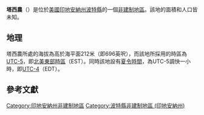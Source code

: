 {{noteTA
|G1=USState
|G2=地名
|G3=Unit
}}
{{Infobox settlement
|official_name            = 塔西農
|native_name = Tassinong
|settlement_type          = [[非建制地區|非建制地區]]
|image_skyline            = Porter County Indiana and Tassinong.PNG
|imagesize                = 250px
|pushpin_map              = USA Indiana
|pushpin_label            = 塔西農
|pushpin_label_position   = top
|pushpin_map_caption      = 塔西農在印地安納州的位置
|subdivision_type         = [[世界政區索引|國家]]
|subdivision_type1        = [[美国州份|州份]]
|subdivision_type2        = [[印地安納州行政区划|縣]]
|subdivision_name         = [[美国|美国]]
|subdivision_name1        = [[印地安納州|印地安納州]]
|subdivision_name2        = [[波特縣_(印地安納州)|波特縣]]
|elevation_ft             = 696
|elevation_m              = 212
|area_total_km2           = 0.026
|area_total_sq_mi         = 
|area_land_km2            = 0.026
|area_land_sq_mi          = 
|area_water_km2           = 0.000
|area_water_sq_mi         = 
|population_as_of         = 2010
|population_footnotes     = 
|population_total         = 15
|population_metro         = 
|population_density_km2   = auto
|population_density_sq_mi = auto
|timezone                 = [[北美东部时区|北美东部时区]]
|utc_offset               = -5
|coordinates              = {{coord|41|20|01|N|87|01|07|W|display=inline,title}}
| coor_pinpoint           = 
| coordinates_footnotes   = 
|timezone_DST             = EDT
|utc_offset_DST           = -4
|postal_code_type         = [[美國郵區編號|郵區編號]]
|postal_code              = 46302
|area_code                = {{link-en|电话区号219|Area code 219|219}}
|blank_name = [[地名信息系统|GNIS ID]]
|blank_info = 444384<ref name="GNIS">{{cite gnis|444384|Tassinong}}</ref>
}}
'''塔西農'''（{{lang-en|Tassinong}}）是位於[[美國|美國]][[印地安納州|印地安納州]][[波特縣_(印地安納州)|波特縣]]的一個[[非建制地區|非建制地區]]。該地的面積和人口皆未知。

== 地理 ==
塔西農所處的海拔為高於海平面212米（即696英呎），而該地所採用的時區為[[UTC-5|UTC-5]]，即[[北美東部時區|北美東部時區]]（EST）。同時該地設有[[夏令時間|夏令時間]]，為UTC-5調快一小時，即[[UTC-4|UTC-4]]（EDT）。

== 參考文獻 ==
{{reflist}}

{{波特縣 (印地安納州)}}

{{DEFAULTSORT:Tassinong}}
[[Category:印地安納州非建制地區|Category:印地安納州非建制地區]]
[[Category:波特縣非建制地區_(印地安納州)|Category:波特縣非建制地區 (印地安納州)]]

{{Indiana-geo-stub}}